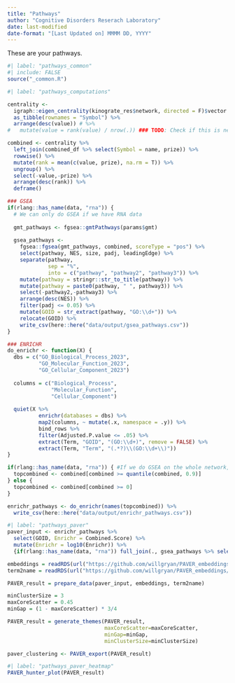 ```yaml
---
title: "Pathways"
author: "Cognitive Disorders Reserach Laboratory"
date: last-modified
date-format: "[Last Updated on] MMMM DD, YYYY"
---
```


These are your pathways.

```r
#| label: "pathways_common"
#| include: FALSE
source("_common.R")
```

```r
#| label: "pathways_computations"

centrality <-
  igraph::eigen_centrality(kinograte_res$network, directed = F)$vector %>%
  as_tibble(rownames = "Symbol") %>%
  arrange(desc(value)) # %>%
#   mutate(value = rank(value) / nrow(.)) ### TODO: Check if this is needed

combined <- centrality %>%
  left_join(combined_df %>% select(Symbol = name, prize)) %>%
  rowwise() %>%
  mutate(rank = mean(c(value, prize), na.rm = T)) %>%
  ungroup() %>%
  select(-value,-prize) %>%
  arrange(desc(rank)) %>%
  deframe()

### GSEA
if(rlang::has_name(data, "rna")) {
  # We can only do GSEA if we have RNA data
  
  gmt_pathways <- fgsea::gmtPathways(params$gmt)
  
  gsea_pathways <-
    fgsea::fgsea(gmt_pathways, combined, scoreType = "pos") %>%
    select(pathway, NES, size, padj, leadingEdge) %>%
    separate(pathway,
             sep = "%",
             into = c("pathway", "pathway2", "pathway3")) %>%
    mutate(pathway = stringr::str_to_title(pathway)) %>%
    mutate(pathway = paste0(pathway, " ", pathway3)) %>%
    select(-pathway2,-pathway3) %>%
    arrange(desc(NES)) %>%
    filter(padj <= 0.05) %>%
    mutate(GOID = str_extract(pathway, "GO:\\d+")) %>%
    relocate(GOID) %>%
    write_csv(here::here("data/output/gsea_pathways.csv"))
}

### ENRICHR
do_enrichr <- function(X) {
  dbs = c("GO_Biological_Process_2023",
          "GO_Molecular_Function_2023",
          "GO_Cellular_Component_2023")
  
  columns = c("Biological_Process",
              "Molecular_Function",
              "Cellular_Component")
  
  quiet(X %>%
          enrichr(databases = dbs) %>%
          map2(columns, ~ mutate(.x, namespace = .y)) %>%
          bind_rows %>%
          filter(Adjusted.P.value <= .05) %>%
          extract(Term, "GOID", "(GO:\\d+)", remove = FALSE) %>%
          extract(Term, "Term", "(.*?)\\(GO:\\d+\\)"))
}

if(rlang::has_name(data, "rna")) { #If we do GSEA on the whole network, do Enrichr on the top 10% of the network, else do Enrichr on the whole network
  topcombined <- combined[combined >= quantile(combined, 0.9)]
} else {
  topcombined <- combined[combined >= 0]
}

enrichr_pathways <- do_enrichr(names(topcombined)) %>%
  write_csv(here::here("data/output/enrichr_pathways.csv"))
```

```r
#| label: "pathways_paver"
paver_input <- enrichr_pathways %>% 
  select(GOID, Enrichr = Combined.Score) %>% 
  mutate(Enrichr = log10(Enrichr)) %>%
  {if(rlang::has_name(data, "rna")) full_join(., gsea_pathways %>% select(GOID, GSEA = NES)) else .} # If we have GSEA results, join them with Enrichr results

embeddings = readRDS(url("https://github.com/willgryan/PAVER_embeddings/raw/main/2023-03-06/embeddings_2023-03-06.RDS"))
term2name = readRDS(url("https://github.com/willgryan/PAVER_embeddings/raw/main/2023-03-06/term2name_2023-03-06.RDS"))

PAVER_result = prepare_data(paver_input, embeddings, term2name)

minClusterSize = 3 
maxCoreScatter = 0.45
minGap = (1 - maxCoreScatter) * 3/4

PAVER_result = generate_themes(PAVER_result, 
                               maxCoreScatter=maxCoreScatter,
                               minGap=minGap,
                               minClusterSize=minClusterSize)

paver_clustering <- PAVER_export(PAVER_result)
```

```r
#| label: "pathways_paver_heatmap"
PAVER_hunter_plot(PAVER_result)
```